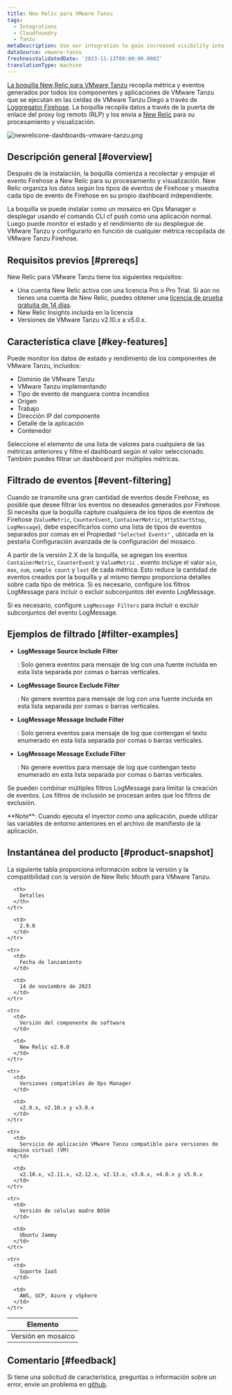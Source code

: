 ```yaml
---
title: New Relic para VMware Tanzu
tags:
  - Integrations
  - Cloudfoundry
  - Tanzu
metaDescription: Use our integration to gain increased visibility into the performance of your VMware Tanzu environment.
dataSource: vmware-tanzu
freshnessValidatedDate: '2023-11-13T00:00:00.000Z'
translationType: machine
---
```




[La boquilla New Relic para VMware Tanzu](https://network.pivotal.io/products/nr-firehose-nozzle) recopila métrica y eventos generados por todos los componentes y aplicaciones de VMware Tanzu que se ejecutan en las celdas de VMware Tanzu Diego a través de [Loggregator Firehose](https://docs.pivotal.io/pivotalcf/loggregator/index.html). La boquilla recopila datos a través de la puerta de enlace del proxy log remoto (RLP) y los envía a [New Relic](https://www.newrelic.com) para su procesamiento y visualización.

<img
  title="newrelicone-dashboards-vmware-tanzu.png"
  alt="newrelicone-dashboards-vmware-tanzu.png"
  src={infrastructureVmwareTanzuDashboard}
/>

## Descripción general [#overview]

Después de la instalación, la boquilla comienza a recolectar y empujar el evento Firehose a New Relic para su procesamiento y visualización. New Relic organiza los datos según los tipos de eventos de Firehose y muestra cada tipo de evento de Firehose en su propio dashboard independiente.

La boquilla se puede instalar como un mosaico en Ops Manager o desplegar usando el comando CLI cf push como una aplicación normal. Luego puede monitor el estado y el rendimiento de su despliegue de VMware Tanzu y configurarlo <InlinePopover type="alerts"/>en función de cualquier métrica recopilada de VMware Tanzu Firehose.

## Requisitos previos [#prereqs]

New Relic para VMware Tanzu tiene los siguientes requisitos:

* Una cuenta New Relic activa con una licencia Pro o Pro Trial. Si aún no tienes una cuenta de New Relic, puedes obtener una [licencia de prueba gratuita de 14 días](http://newrelic.com/signup?funnel=pivotal-cloud-foundry&partner=Pivotal+Cloud+Foundry).
* New Relic Insights incluida en la licencia
* Versiones de VMware Tanzu v2.10.x a v5.0.x.

## Característica clave [#key-features]

Puede monitor los datos de estado y rendimiento de los componentes de VMware Tanzu, incluidos:

* Dominio de VMware Tanzu
* VMware Tanzu implementando
* Tipo de evento de manguera contra incendios
* Origen
* Trabajo
* Dirección IP del componente
* Detalle de la aplicación
* Contenedor

Seleccione el elemento de una lista de valores para cualquiera de las métricas anteriores y filtre el dashboard según el valor seleccionado. También puedes filtrar un dashboard por múltiples métricas.

## Filtrado de eventos [#event-filtering]

Cuando se transmite una gran cantidad de eventos desde Firehose, es posible que desee filtrar los eventos no deseados generados por Firehose. Si necesita que la boquilla capture cualquiera de los tipos de eventos de Firehose (`ValueMetric`, `CounterEvent`, `ContainerMetric`, `HttpStartStop`, `LogMessage`), debe especificarlos como una lista de tipos de eventos separados por comas en el Propiedad `"Selected Events"` , ubicada en la pestaña Configuración avanzada de la configuración del mosaico.

A partir de la versión 2.X de la boquilla, se agregan los eventos `ContainerMetric`, `CounterEvent` y `ValueMetric` . evento incluye el valor `min`, `max`, `sum`, `sample count` y `last` de cada métrica. Esto reduce la cantidad de eventos creados por la boquilla y al mismo tiempo proporciona detalles sobre cada tipo de métrica. Si es necesario, configure los filtros LogMessage para incluir o excluir subconjuntos del evento LogMessage.

Si es necesario, configure `LogMessage Filters` para incluir o excluir subconjuntos del evento LogMessage.

## Ejemplos de filtrado [#filter-examples]

* <DNT>**LogMessage Source Include Filter**</DNT>

  : Solo genera eventos para mensaje de log con una fuente incluida en esta lista separada por comas o barras verticales.

* <DNT>**LogMessage Source Exclude Filter**</DNT>

  : No genere eventos para mensaje de log con una fuente incluida en esta lista separada por comas o barras verticales.

* <DNT>**LogMessage Message Include Filter**</DNT>

  : Solo genera eventos para mensaje de log que contengan el texto enumerado en esta lista separada por comas o barras verticales.

* <DNT>**LogMessage Message Exclude Filter**</DNT>

  : No genere eventos para mensaje de log que contengan texto enumerado en esta lista separada por comas o barras verticales.

Se pueden combinar múltiples filtros LogMessage para limitar la creación de eventos. Los filtros de inclusión se procesan antes que los filtros de exclusión.

<Callout variant="important">
  <DNT>**Note**</DNT>: Cuando ejecuta el inyector como una aplicación, puede utilizar las variables de entorno anteriores en el archivo de manifiesto de la aplicación.
</Callout>

## Instantánea del producto [#product-snapshot]

La siguiente tabla proporciona información sobre la versión y la compatibilidad con la versión de New Relic Mouth para VMware Tanzu.

<table>
  <thead>
    <tr>
      <th>
        Elemento
      </th>

      <th>
        Detalles
      </th>
    </tr>
  </thead>

  <tbody>
    <tr>
      <td>
        Versión en mosaico
      </td>

      <td>
        2.9.0
      </td>
    </tr>

    <tr>
      <td>
        Fecha de lanzamiento
      </td>

      <td>
        14 de noviembre de 2023
      </td>
    </tr>

    <tr>
      <td>
        Versión del componente de software
      </td>

      <td>
        New Relic v2.9.0
      </td>
    </tr>

    <tr>
      <td>
        Versiones compatibles de Ops Manager
      </td>

      <td>
        v2.9.x, v2.10.x y v3.0.x
      </td>
    </tr>

    <tr>
      <td>
        Servicio de aplicación VMware Tanzu compatible para versiones de máquina virtual (VM)
      </td>

      <td>
        v2.10.x, v2.11.x, v2.12.x, v2.13.x, v3.0.x, v4.0.x y v5.0.x
      </td>
    </tr>

    <tr>
      <td>
        Versión de células madre BOSH
      </td>

      <td>
        Ubuntu Jammy
      </td>
    </tr>

    <tr>
      <td>
        Soporte IaaS
      </td>

      <td>
        AWS, GCP, Azure y vSphere
      </td>
    </tr>
  </tbody>
</table>

## Comentario [#feedback]

Si tiene una solicitud de característica, preguntas o información sobre un error, envíe un problema en [github](https://github.com/newrelic/newrelic-pcf-nozzle-tile/issues).